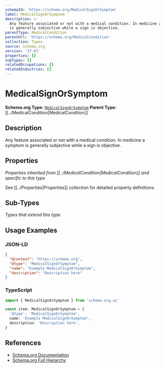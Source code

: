 ```yaml
---
schemaId: 'https://schema.org/MedicalSignOrSymptom'
label: MedicalSignOrSymptom
description: >-
  Any feature associated or not with a medical condition. In medicine a symptom
  is generally subjective while a sign is objective.
parentType: MedicalCondition
parentUrl: 'https://schema.org/MedicalCondition'
collection: Types
source: schema.org
version: '27.01'
properties: []
subTypes: []
relatedOccupations: []
relatedIndustries: []
---
```

# MedicalSignOrSymptom

**Schema.org Type:** [`MedicalSignOrSymptom`](https://schema.org/MedicalSignOrSymptom)
**Parent Type:** [[../MedicalCondition|MedicalCondition]]

## Description

Any feature associated or not with a medical condition. In medicine a symptom is generally subjective while a sign is objective.

## Properties

*Properties inherited from [[../MedicalCondition|MedicalCondition]] and specific to this type*

See [[../Properties|Properties]] collection for detailed property definitions.

## Sub-Types

*Types that extend this type*

## Usage Examples

### JSON-LD

```json
{
  "@context": "https://schema.org",
  "@type": "MedicalSignOrSymptom",
  "name": "Example MedicalSignOrSymptom",
  "description": "Description here"
}
```

### TypeScript

```typescript
import { MedicalSignOrSymptom } from 'schema.org.ai'

const item: MedicalSignOrSymptom = {
  '@type': 'MedicalSignOrSymptom',
  name: 'Example MedicalSignOrSymptom',
  description: 'Description here',
}
```

## References

- [Schema.org Documentation](https://schema.org/MedicalSignOrSymptom)
- [Schema.org Full Hierarchy](https://schema.org/docs/full.html)
